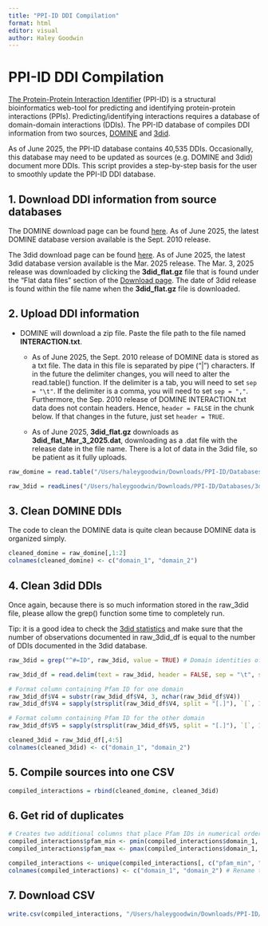 ```yaml
---
title: "PPI-ID DDI Compilation"
format: html
editor: visual
author: Haley Goodwin
---
```


# PPI-ID DDI Compilation

[The Protein-Protein Interaction Identifier](http://ppi-id.biosci.utexas.edu:7215) (PPI-ID) is a structural bioinformatics web-tool for predicting and identifying protein-protein interactions (PPIs). Predicting/identifying interactions requires a database of domain-domain interactions (DDIs). The PPI-ID database of compiles DDI information from two sources, [DOMINE](https://manticore.niehs.nih.gov/cgi-bin/Domine?page=help) and [3did](https://3did.irbbarcelona.org).

As of June 2025, the PPI-ID database contains 40,535 DDIs. Occasionally, this database may need to be updated as sources (e.g. DOMINE and 3did) document more DDIs. This script provides a step-by-step basis for the user to smoothly update the PPI-ID DDI database.

## 1. Download DDI information from source databases

The DOMINE download page can be found [here](https://manticore.niehs.nih.gov/cgi-bin/Domine?page=download). As of June 2025, the latest DOMINE database version available is the Sept. 2010 release.

The 3did download page can be found [here](https://3did.irbbarcelona.org/download.php). As of June 2025, the latest 3did database version available is the Mar. 2025 release. The Mar. 3, 2025 release was downloaded by clicking the **3did_flat.gz** file that is found under the "Flat data files" section of the [Download page](https://3did.irbbarcelona.org/download.php). The date of 3did release is found within the file name when the **3did_flat.gz** file is downloaded.

## 2. Upload DDI information

-   DOMINE will download a zip file. Paste the file path to the file named **INTERACTION.txt**.

    -   As of June 2025, the Sept. 2010 release of DOMINE data is stored as a txt file. The data in this file is separated by pipe ("\|") characters. If in the future the delimiter changes, you will need to alter the read.table() function. If the delimiter is a tab, you will need to set `sep = "\t"`. If the delimiter is a comma, you will need to set `sep = ","`. Furthermore, the Sep. 2010 release of DOMINE INTERACTION.txt data does not contain headers. Hence, `header = FALSE` in the chunk below. If that changes in the future, just set `header = TRUE`.

    -   As of June 2025, **3did_flat.gz** downloads as **3did_flat_Mar_3_2025.dat**, downloading as a .dat file with the release date in the file name. There is a lot of data in the 3did file, so be patient as it fully uploads.

```r
raw_domine = read.table("/Users/haleygoodwin/Downloads/PPI-ID/Databases/domine-tables-2/INTERACTION.txt", sep = "|", header = FALSE, stringsAsFactors = FALSE) # Paste file path to DOMINE data here.

raw_3did = readLines("/Users/haleygoodwin/Downloads/PPI-ID/Databases/3did_flat_Mar_3_2025.dat") # Paste file path to 3did data here. This will format as a large character object.
```

## 3. Clean DOMINE DDIs

The code to clean the DOMINE data is quite clean because DOMINE data is organized simply.

```r
cleaned_domine = raw_domine[,1:2]
colnames(cleaned_domine) <- c("domain_1", "domain_2")
```

## 4. Clean 3did DDIs

Once again, because there is so much information stored in the raw_3did file, please allow the grep() function some time to completely run.

Tip: it is a good idea to check the [3did statistics](https://3did.irbbarcelona.org/statistics.php) and make sure that the number of observations documented in raw_3did_df is equal to the number of DDIs documented in the 3did database.

```r
raw_3did = grep("^#=ID", raw_3did, value = TRUE) # Domain identities of interacting domains are stored in lines that begin with "#=ID", so we are interesting in extracting only those lines.

raw_3did_df = read.delim(text = raw_3did, header = FALSE, sep = "\t", stringsAsFactors = FALSE) # Store extracted DDI information lines as a data frame.

# Format column containing Pfam ID for one domain
raw_3did_df$V4 = substr(raw_3did_df$V4, 3, nchar(raw_3did_df$V4))
raw_3did_df$V4 = sapply(strsplit(raw_3did_df$V4, split = "[.]"), `[`, 1)

# Format column containing Pfam ID for the other domain
raw_3did_df$V5 = sapply(strsplit(raw_3did_df$V5, split = "[.]"), `[`, 1)

cleaned_3did = raw_3did_df[,4:5]
colnames(cleaned_3did) <- c("domain_1", "domain_2")
```

## 5. Compile sources into one CSV

```r
compiled_interactions = rbind(cleaned_domine, cleaned_3did)
```

## 6. Get rid of duplicates

```r
# Creates two additional columns that place Pfam IDs in numerical order. This ensures that duplicates are symmetrically removed.
compiled_interactions$pfam_min <- pmin(compiled_interactions$domain_1, compiled_interactions$domain_2)
compiled_interactions$pfam_max <- pmax(compiled_interactions$domain_1, compiled_interactions$domain_2)

compiled_interactions <- unique(compiled_interactions[, c("pfam_min", "pfam_max")]) # Keep unique rows, based on pfam_min and pfam_max values.
colnames(compiled_interactions) <- c("domain_1", "domain_2") # Rename the columns.
```

## 7. Download CSV

```r
write.csv(compiled_interactions, "/Users/haleygoodwin/Downloads/PPI-ID/Databases/compiled_interactions.csv", row.names = FALSE)
```
